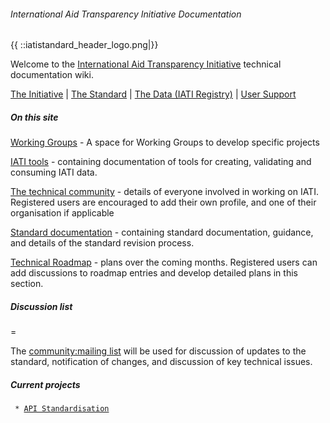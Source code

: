 ====== International Aid Transparency Initiative Documentation ======
{{ ::iatistandard_header_logo.png|}}

Welcome to the [[http://www.aidtransparency.net|International Aid Transparency Initiative]] technical documentation wiki. 

[[http://www.aidtransparency.net|The Initiative]] | [[http://www.iatistandard.org|The Standard]] | [[http://www.iatiregistry.org|The Data (IATI Registry)]] | [[http://support.iatistandard.org|User Support]]

===== On this site =====

[[wg:start|Working Groups]] - A space for Working Groups to develop specific projects

[[tools:start|IATI tools]] - containing documentation of tools for creating, validating and consuming IATI data. 

[[community:start|The technical community]] - details of everyone involved in working on IATI. Registered users are encouraged to add their own profile, and one of their organisation if applicable 

[[standard:start|Standard documentation]] - containing standard documentation, guidance, and details of the standard revision process.

[[roadmap:start|Technical Roadmap]] - plans over the coming months. Registered users can add discussions to roadmap entries and develop detailed plans in this section.


===== Discussion list ======

The [[community:mailing list]] will be used for discussion of updates to the standard, notification of changes, and discussion of key technical issues.

===== Current projects =====

  * [[wg:api:start|API Standardisation]]